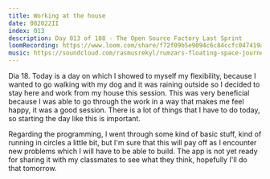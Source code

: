```yaml
---
title: Working at the house
date: 082022II
index: 013
description: Day 013 of 108 - The Open Source Factory Last Sprint
loomRecording: https://www.loom.com/share/f72f09b5e9094c6c84ccfc047419aac2
music: https://soundcloud.com/rasmusrekyl/rumzars-floating-space-journey-burning-bar-berlin
---
```


Dia 18. Today is a day on which I showed to myself my flexibility, because I wanted to go walking with my dog and it was raining outside so I decided to stay here and work from my house this session. This was very beneficial because I was able to go through the work in a way that makes me feel happy, it was a good session. There is a lot of things that I have to do today, so starting the day like this is important.

Regarding the programming, I went through some kind of basic stuff, kind of running in circles a little bit, but I'm sure that this will pay off as I encounter new problems which I will have to be able to build. The app is not yet ready for sharing it with my classmates to see what they think, hopefully I'll do that tomorrow.
